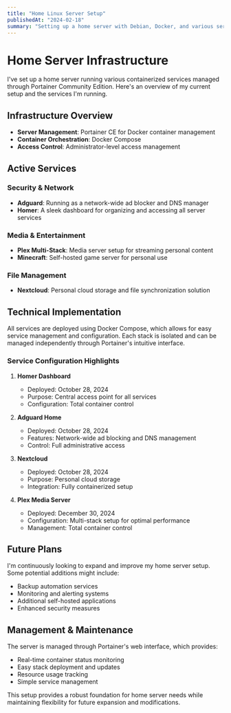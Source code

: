 ```yaml
---
title: "Home Linux Server Setup"
publishedAt: "2024-02-18"
summary: "Setting up a home server with Debian, Docker, and various services"
---
```


# Home Server Infrastructure

I've set up a home server running various containerized services managed through Portainer Community Edition. Here's an overview of my current setup and the services I'm running.

## Infrastructure Overview

- **Server Management**: Portainer CE for Docker container management
- **Container Orchestration**: Docker Compose
- **Access Control**: Administrator-level access management

## Active Services

### Security & Network

- **Adguard**: Running as a network-wide ad blocker and DNS manager
- **Homer**: A sleek dashboard for organizing and accessing all server services

### Media & Entertainment

- **Plex Multi-Stack**: Media server setup for streaming personal content
- **Minecraft**: Self-hosted game server for personal use

### File Management

- **Nextcloud**: Personal cloud storage and file synchronization solution

## Technical Implementation

All services are deployed using Docker Compose, which allows for easy service management and configuration. Each stack is isolated and can be managed independently through Portainer's intuitive interface.

### Service Configuration Highlights

1. **Homer Dashboard**

   - Deployed: October 28, 2024
   - Purpose: Central access point for all services
   - Configuration: Total container control

2. **Adguard Home**

   - Deployed: October 28, 2024
   - Features: Network-wide ad blocking and DNS management
   - Control: Full administrative access

3. **Nextcloud**

   - Deployed: October 28, 2024
   - Purpose: Personal cloud storage
   - Integration: Fully containerized setup

4. **Plex Media Server**
   - Deployed: December 30, 2024
   - Configuration: Multi-stack setup for optimal performance
   - Management: Total container control

## Future Plans

I'm continuously looking to expand and improve my home server setup. Some potential additions might include:

- Backup automation services
- Monitoring and alerting systems
- Additional self-hosted applications
- Enhanced security measures

## Management & Maintenance

The server is managed through Portainer's web interface, which provides:

- Real-time container status monitoring
- Easy stack deployment and updates
- Resource usage tracking
- Simple service management

This setup provides a robust foundation for home server needs while maintaining flexibility for future expansion and modifications.
